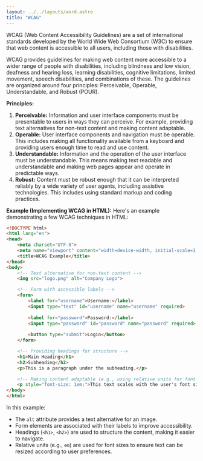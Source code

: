 ```yaml
---
layout: ../../layouts/word.astro
title: "WCAG"
---
```

WCAG (Web Content Accessibility Guidelines) are a set of international standards developed by the World Wide Web Consortium (W3C) to ensure that web content is accessible to all users, including those with disabilities.

WCAG provides guidelines for making web content more accessible to a wider range of people with disabilities, including blindness and low vision, deafness and hearing loss, learning disabilities, cognitive limitations, limited movement, speech disabilities, and combinations of these. The guidelines are organized around four principles: Perceivable, Operable, Understandable, and Robust (POUR).

**Principles:**
1. **Perceivable:** Information and user interface components must be presentable to users in ways they can perceive. For example, providing text alternatives for non-text content and making content adaptable.
2. **Operable:** User interface components and navigation must be operable. This includes making all functionality available from a keyboard and providing users enough time to read and use content.
3. **Understandable:** Information and the operation of the user interface must be understandable. This means making text readable and understandable and making web pages appear and operate in predictable ways.
4. **Robust:** Content must be robust enough that it can be interpreted reliably by a wide variety of user agents, including assistive technologies. This includes using standard markup and coding practices.

**Example (Implementing WCAG in HTML):**
Here's an example demonstrating a few WCAG techniques in HTML:

```html
<!DOCTYPE html>
<html lang="en">
<head>
    <meta charset="UTF-8">
    <meta name="viewport" content="width=device-width, initial-scale=1.0">
    <title>WCAG Example</title>
</head>
<body>
    <!-- Text alternative for non-text content -->
    <img src="logo.png" alt="Company Logo">

    <!-- Form with accessible labels -->
    <form>
        <label for="username">Username:</label>
        <input type="text" id="username" name="username" required>
        
        <label for="password">Password:</label>
        <input type="password" id="password" name="password" required>
        
        <button type="submit">Login</button>
    </form>

    <!-- Providing headings for structure -->
    <h1>Main Heading</h1>
    <h2>Subheading</h2>
    <p>This is a paragraph under the subheading.</p>

    <!-- Making content adaptable (e.g., using relative units for font sizes) -->
    <p style="font-size: 1em;">This text scales with the user's font size settings.</p>
</body>
</html>
```

In this example:
- The `alt` attribute provides a text alternative for an image.
- Form elements are associated with their labels to improve accessibility.
- Headings (`<h1>`, `<h2>`) are used to structure the content, making it easier to navigate.
- Relative units (e.g., `em`) are used for font sizes to ensure text can be resized according to user preferences.